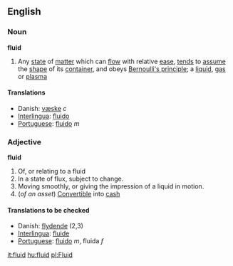 ==English==
===Noun===
'''fluid'''
# Any [[state]] of [[matter]] which can [[flow]] with relative [[ease]], [[tend]]s to [[assume]] the [[shape]] of its [[container]], and obeys [[Bernoulli's principle]]; a [[liquid]], [[gas]] or [[plasma]]

====Translations====
*Danish: [[væske]] ''c''
*[[Interlingua]]: [[fluido]]
*[[Portuguese]]: [[fluido]] ''m''

===Adjective===
'''fluid'''
# Of, or relating to a fluid
# In a state of flux, subject to change.
# Moving smoothly, or giving the impression of a liquid in motion.
#(''of an asset'') [[Convertible]] into [[cash]]

====Translations to be checked====
*Danish: [[flydende]] (2,3)
*[[Interlingua]]: [[fluide]]
*[[Portuguese]]: [[fluido]] ''m'', fluida ''f''

[[it:fluid]]
[[hu:fluid]]
[[pl:Fluid]]